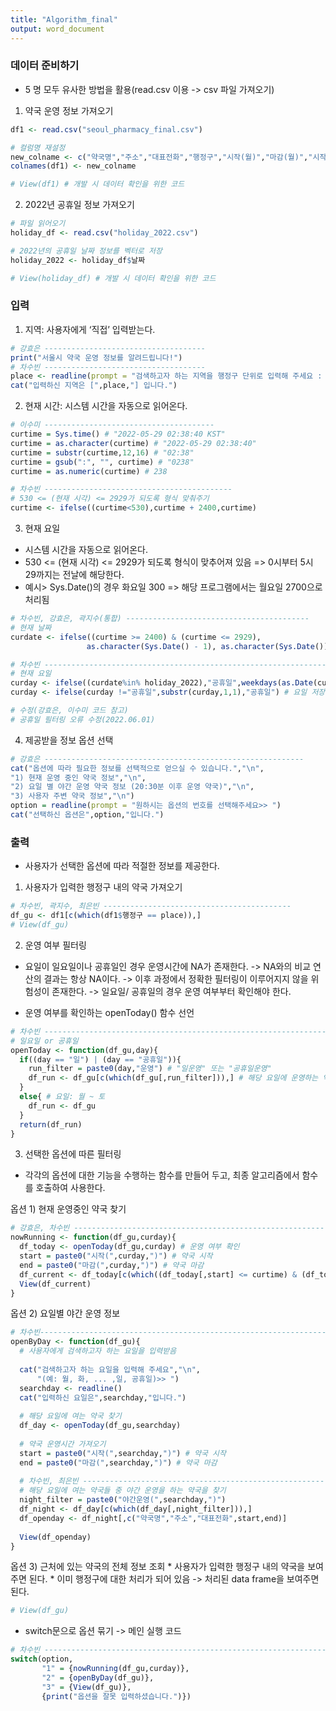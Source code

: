 ---
title: "Algorithm_final"
output: word_document
---
### 데이터 준비하기
* 5 명 모두 유사한 방법을 활용(read.csv 이용 -> csv 파일 가져오기)

1. 약국 운영 정보 가져오기
```{r}
df1 <- read.csv("seoul_pharmacy_final.csv")

# 컬럼명 재설정
new_colname <- c("약국명","주소","대표전화","행정구","시작(월)","마감(월)","시작(화)","마감(화)","시작(수)","마감(수)","시작(목)","마감(목)","시작(금)","마감(금)","시작(토)","마감(토)","시작(일)","마감(일)","시작(공휴일)","마감(공휴일)","일운영","공휴일운영","야간운영(월)","야간운영(화)","야간운영(수)","야간운영(목)","야간운영(금)","야간운영(토)","야간운영(일)","야간운영(공휴일)")
colnames(df1) <- new_colname

# View(df1) # 개발 시 데이터 확인을 위한 코드
```

2. 2022년 공휴일 정보 가져오기
```{r}
# 파일 읽어오기
holiday_df <- read.csv("holiday_2022.csv")

# 2022년의 공휴일 날짜 정보를 벡터로 저장
holiday_2022 <- holiday_df$날짜

# View(holiday_df) # 개발 시 데이터 확인을 위한 코드
```

### 입력
1. 지역: 사용자에게 '직접' 입력받는다.
```{r}
# 강효은 ------------------------------------
print("서울시 약국 운영 정보를 알려드립니다!") 
# 차수빈 ------------------------------------
place <- readline(prompt = "검색하고자 하는 지역을 행정구 단위로 입력해 주세요 : ")
cat("입력하신 지역은 [",place,"] 입니다.")
```
2. 현재 시간: 시스템 시간을 자동으로 읽어온다.
```{r}
# 이수미 --------------------------------------
curtime = Sys.time() # "2022-05-29 02:38:40 KST"
curtime = as.character(curtime) # "2022-05-29 02:38:40"
curtime = substr(curtime,12,16) # "02:38"
curtime = gsub(":", "", curtime) # "0238"
curtime = as.numeric(curtime) # 238

# 차수빈 ------------------------------------------
# 530 <= (현재 시각) <= 2929가 되도록 형식 맞춰주기 
curtime <- ifelse((curtime<530),curtime + 2400,curtime)
```

3. 현재 요일
* 시스템 시간을 자동으로 읽어온다.
* 530 <= (현재 시각) <= 2929가 되도록 형식이 맞추어져 있음
  => 0시부터 5시 29까지는 전날에 해당한다. 
* 예시> Sys.Date()의 경우 화요일 300 => 해당 프로그램에서는 월요일 2700으로
        처리됨
```{r}
# 차수빈, 강효은, 곽지수(통합) -----------------------------------------
# 현재 날짜
curdate <- ifelse((curtime >= 2400) & (curtime <= 2929),
                 as.character(Sys.Date() - 1), as.character(Sys.Date())) # 새벽 시간대 요일 처리

# 차수빈 ---------------------------------------------------------------
# 현재 요일
curday <- ifelse((curdate%in% holiday_2022),"공휴일",weekdays(as.Date(curdate))) # 공휴일 처리
curday <- ifelse(curday !="공휴일",substr(curday,1,1),"공휴일") # 요일 저장 형식 처리

# 수정(강효은, 이수미 코드 참고)
# 공휴일 필터링 오류 수정(2022.06.01)
```

4. 제공받을 정보 옵션 선택
```{r}
# 강효은 ----------------------------------------------------------
cat("옵션에 따라 필요한 정보를 선택적으로 얻으실 수 있습니다.","\n",
"1) 현재 운영 중인 약국 정보","\n",
"2) 요일 별 야간 운영 약국 정보 (20:30분 이후 운영 약국)","\n",
"3) 사용자 주변 약국 정보","\n")
option = readline(prompt = "원하시는 옵션의 번호를 선택해주세요>> ")
cat("선택하신 옵션은",option,"입니다.")
```

### 출력
* 사용자가 선택한 옵션에 따라 적절한 정보를 제공한다.

1. 사용자가 입력한 행정구 내의 약국 가져오기
```{r}
# 차수빈, 곽지수, 최은빈 ------------------------------------------
df_gu <- df1[c(which(df1$행정구 == place)),]
# View(df_gu)
```

2. 운영 여부 필터링
* 요일이 일요일이나 공휴일인 경우 운영시간에 NA가 존재한다.
  -> NA와의 비교 연산의 결과는 항상 NA이다.
  -> 이후 과정에서 정확한 필터링이 이루어지지 않을 위험성이 존재한다.
  -> 일요일/ 공휴일의 경우 운영 여부부터 확인해야 한다.
  
* 운영 여부를 확인하는 openToday() 함수 선언
```{r}
# 차수빈 ------------------------------------------------------------------
# 일요일 or 공휴일
openToday <- function(df_gu,day){
  if((day == "일") | (day == "공휴일")){
    run_filter = paste0(day,"운영") # "일운영" 또는 "공휴일운영"
    df_run <- df_gu[c(which(df_gu[,run_filter])),] # 해당 요일에 운영하는 약국
  }
  else{ # 요일: 월 ~ 토
    df_run <- df_gu
  }
  return(df_run)
}
```

3. 선택한 옵션에 따른 필터링
* 각각의 옵션에 대한 기능을 수행하는 함수를 만들어 두고, 최종 알고리즘에서 함수를 호출하여 사용한다.

옵션 1) 현재 운영중인 약국 찾기
```{r}
# 강효은, 차수빈 -------------------------------------------------------------
nowRunning <- function(df_gu,curday){
  df_today <- openToday(df_gu,curday) # 운영 여부 확인
  start = paste0("시작(",curday,")") # 약국 시작
  end = paste0("마감(",curday,")") # 약국 마감
  df_current <- df_today[c(which((df_today[,start] <= curtime) & (df_today[,end] >= curtime))), c("약국명","주소","대표전화",start,end)]
  View(df_current)
}
```

옵션 2) 요일별 야간 운영 정보
```{r}
# 차수빈---------------------------------------------------------------------
openByDay <- function(df_gu){
  # 사용자에게 검색하고자 하는 요일을 입력받음
  
  cat("검색하고자 하는 요일을 입력해 주세요","\n",
      "(예: 월, 화, ... ,일, 공휴일)>> ")
  searchday <- readline()
  cat("입력하신 요일은",searchday,"입니다.")
  
  # 해당 요일에 여는 약국 찾기
  df_day <- openToday(df_gu,searchday)
  
  # 약국 운영시간 가져오기
  start = paste0("시작(",searchday,")") # 약국 시작
  end = paste0("마감(",searchday,")") # 약국 마감
  
  # 차수빈, 최은빈 -----------------------------------------------------------
  # 해당 요일에 여는 약국들 중 야간 운영을 하는 약국을 찾기
  night_filter = paste0("야간운영(",searchday,")")
  df_night <- df_day[c(which(df_day[,night_filter])),]
  df_openday <- df_night[,c("약국명","주소","대표전화",start,end)]
  
  View(df_openday)
}
```

옵션 3) 근처에 있는 약국의 전체 정보 조회
* 사용자가 입력한 행정구 내의 약국을 보여주면 된다.
* 이미 행정구에 대한 처리가 되어 있음 
  -> 처리된 data frame을 보여주면 된다.
```{r}
# View(df_gu)
```

* switch문으로 옵션 묶기
  -> 메인 실행 코드
```{r}
# 차수빈 --------------------------------------------------------------------
switch(option,
       "1" = {nowRunning(df_gu,curday)},
       "2" = {openByDay(df_gu)},
       "3" = {View(df_gu)},
       {print("옵션을 잘못 입력하셨습니다.")})
```


